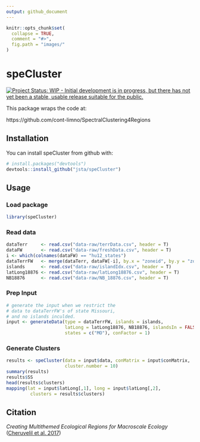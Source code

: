 ```yaml
---
output: github_document
---
```


<!-- README.md is generated from README.Rmd. Please edit that file -->

```r
knitr::opts_chunk$set(
  collapse = TRUE,
  comment = "#>",
  fig.path = "images/"
)
```

# speCluster

[![Project Status: WIP - Initial development is in progress, but there has not yet been a stable, usable release suitable for the public.](http://www.repostatus.org/badges/latest/wip.svg)](http://www.repostatus.org/#wip)

This package wraps the code at: 

https://github.com/cont-limno/SpectralClustering4Regions

## Installation

You can install speCluster from github with:

```r
# install.packages("devtools")
devtools::install_github("jsta/speCluster")
```

## Usage

### Load package

```r
library(speCluster)
```

### Read data

```r
dataTerr     <- read.csv("data-raw/terrData.csv", header = T)
dataFW       <- read.csv("data-raw/freshData.csv", header = T)
i <- which(colnames(dataFW) == "hu12_states")
dataTerrFW   <- merge(dataTerr, dataFW[-i], by.x = "zoneid", by.y = "zoneid")
islands      <- read.csv("data-raw/islandIdx.csv", header = T)
latLong18876 <- read.csv("data-raw/latLong18876.csv", header = T)
NB18876      <- read.csv("data-raw/NB_18876.csv", header = T)
```

### Prep Input

```r
# generate the input when we restrict the
# data to dataTerrFW's of state Missouri, 
# and no islands inculded.
input <- generateData(type = dataTerrFW, islands = islands, 
                      latLong = latLong18876, NB18876, islandsIn = FALSE, 
                      states = c("MO"), conFactor = 1)
```

### Generate Clusters

```r
results <- speCluster(data = input$data, conMatrix = input$conMatrix, 
                      cluster.number = 10)
summary(results)
results$SS
head(results$clusters)
mapping(lat = input$latLong[,1], long = input$latLong[,2],
         clusters = results$clusters)

```

## Citation

_Creating Multithemed Ecological Regions for Macroscale Ecology_ ([Cheruvelil et al. 2017](https://dx.doi.org/10.1002/ece3.2884))
